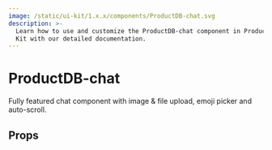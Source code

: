 ```yaml
---
image: /static/ui-kit/1.x.x/components/ProductDB-chat.svg
description: >-
  Learn how to use and customize the ProductDB-chat component in ProductDB's Angular UI
  Kit with our detailed documentation.
---
```


# ProductDB-chat

Fully featured chat component with image & file upload, emoji picker and auto-scroll.

## Props

<PropsTable of="ProductDB-chat" />

<head>
  <title>Angular UI Kit ProductDB-chat</title>
</head>
